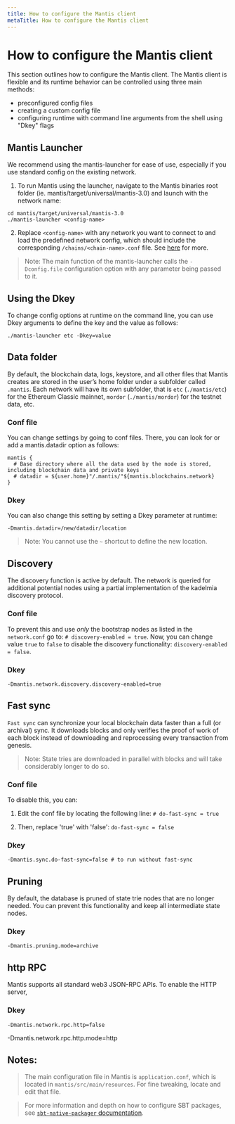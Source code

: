 ```yaml
---
title: How to configure the Mantis client
metaTitle: How to configure the Mantis client
---
```


# How to configure the Mantis client

This section outlines how to configure the Mantis client. The Mantis client is flexible and its runtime behavior can be controlled using three main methods:

 - preconfigured config files
 - creating a custom config file
 - configuring runtime with command line arguments from the shell using "Dkey" flags

## Mantis Launcher

We recommend using the mantis-launcher for ease of use, especially if you use standard config on the existing network.

1. To run Mantis using the launcher, navigate to the Mantis binaries root folder (ie. mantis/target/universal/mantis-3.0) and launch with the network name:

```
cd mantis/target/universal/mantis-3.0
./mantis-launcher <config-name>
```

2. Replace `<config-name>` with any network you want to connect to and load the predefined network config, which should include the corresponding `/chains/<chain-name>.conf` file. See [here](https://github.com/input-output-hk/mantis/blob/develop/src/main/resources/application.conf#L284) for more.

> Note: The main function of the mantis-launcher calls the `-Dconfig.file` configuration option with any parameter being passed to it.

## Using the Dkey

To change config options at runtime on the command line, you can use Dkey arguments to define the key and the value as follows:

```
./mantis-launcher etc -Dkey=value
```

## Data folder

By default, the blockchain data, logs, keystore, and all other files that Mantis creates are stored in the user’s home folder under a subfolder called `.mantis`. Each network will have its own subfolder, that is `etc` (`./mantis/etc`) for the Ethereum Classic mainnet, `mordor` (`./mantis/mordor`) for the testnet data, etc.

### Conf file

You can change settings by going to conf files. There, you can look for or add a mantis.datadir option as follows:

```
mantis {
  # Base directory where all the data used by the node is stored, including blockchain data and private keys
  # datadir = ${user.home}"/.mantis/"${mantis.blockchains.network}
}
```

### Dkey

You can also change this setting by setting a Dkey parameter at runtime:

```
-Dmantis.datadir=/new/datadir/location
```

> Note: You cannot use the `~` shortcut to define the new location.

## Discovery

The discovery function is active by default. The network is queried for additional potential nodes using a partial implementation of the kadelmia discovery protocol.

### Conf file

To prevent this and use *only* the bootstrap nodes as listed in the `network.conf` go to:
`# discovery-enabled = true`.
Now, you can change value `true` to `false` to disable the discovery functionality:
`discovery-enabled = false`.

### Dkey
```
-Dmantis.network.discovery.discovery-enabled=true
```

## Fast sync

`Fast sync` can synchronize your local blockchain data faster than a full (or archival) sync. It downloads blocks and only verifies the proof of work of each block instead of downloading and reprocessing every transaction from genesis.

> Note: State tries are downloaded in parallel with blocks and will take considerably longer to do so.

### Conf file
To disable this, you can:

1. Edit the conf file by locating the following line:
`# do-fast-sync = true`

2. Then, replace 'true' with 'false':
`do-fast-sync = false`

### Dkey
```
-Dmantis.sync.do-fast-sync=false # to run without fast-sync
```

## Pruning

By default, the database is pruned of state trie nodes that are no longer needed. You can prevent this functionality and keep all intermediate state nodes.


### Dkey
```
-Dmantis.pruning.mode=archive
```

## http RPC
Mantis supports all standard web3 JSON-RPC APIs.
To enable the HTTP server,

### Dkey
```
-Dmantis.network.rpc.http=false
```

-Dmantis.network.rpc.http.mode=http


## Notes:

> The main configuration file in Mantis is `application.conf`, which is located in `mantis/src/main/resources`. For fine tweaking, locate and edit that file.

> For more information and depth on how to configure SBT packages, see [`sbt-native-packager` documentation](https://www.scala-sbt.org/sbt-native-packager/archetypes/java_app/customize.html?highlight=configuration).
